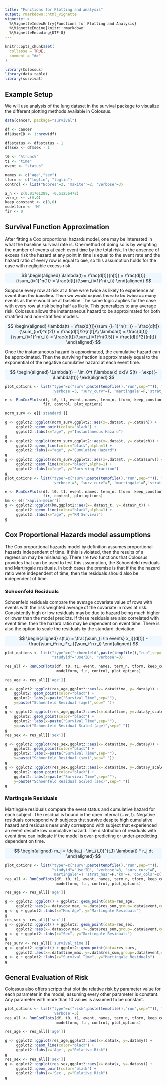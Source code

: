 ```yaml
---
title: "Functions for Plotting and Analysis"
output: rmarkdown::html_vignette
vignette: >
  %\VignetteIndexEntry{Functions for Plotting and Analysis}
  %\VignetteEngine{knitr::rmarkdown}
  %\VignetteEncoding{UTF-8}
---
```


```r
knitr::opts_chunk$set(
  collapse = TRUE,
  comment = "#>"
)
```

```r
library(Colossus)
library(data.table)
library(survival)

```

## Example Setup

We will use analysis of the lung dataset in the survival package to visualize the different plotting methods available in Colossus.

```r
data(cancer, package="survival")

df <- cancer
df$UserID <- 1:nrow(df)

df$status <- df$status - 1
df$sex <- df$sex - 1

t0 <- "%trunc%"
t1 <- "time"
event <- "status"

names <- c('age',"sex")
tform <- c("loglin", "loglin")
control <- list("Ncores"=2, 'maxiter'=2, 'verbose'=3)

a_n <- c(0.01701289, -0.51256478)
term_n <- c(0,0)
keep_constant <- c(0,0)
modelform <- 'M'
fir <- 0
```

## Survival Function Approximation

After fitting a Cox proportional hazards model, one may be interested in what the baseline survival rate is. One method of doing so is by weighting the number of events at each event time by the total risk. In the absence of excess risk the hazard at any point in time is equal to the event rate and the hazard ratio of every row is equal to one, so this assumption holds for the case with negligible excess risk.

<p class="text-center" style="background-color: aliceblue">
$$
\begin{aligned}
    \lambda(t) = \frac{d[t]}{n[t]} = \frac{d[t]}{\sum_{i=1}^n(1)} = \frac{d[t]}{\sum_{i=1}^n(r_i)}
\end{aligned}
$$
</p>

Suppose every row at risk at a time were twice as likely to experience an event than the baseline. Then we would expect there to be twice as many events as there would be at baseline. The same logic applies for the case with every row at risk being half as likely. This generalizes to any average risk. Colossus allows the instantaneous hazard to be approximated for both stratified and non-stratified models. 

<p class="text-center" style="background-color: aliceblue">
$$
\begin{aligned}
     \lambda(t) = \frac{d[t]}{\sum_{i=1}^n(r_i)} = \frac{d[t]}{\sum_{i=1}^n(2)} = \frac{d[t]/2}{n[t]}\\
     \lambda(t) = \frac{d[t]}{\sum_{i=1}^n(r_i)} = \frac{d[t]}{\sum_{i=1}^n(0.5)} = \frac{d[t]*2}{n[t]}
\end{aligned}
$$
</p>

Once the instantaneous hazard is approximated, the cumulative hazard can be approximated. Then the surviving fraction is approximately equal to the exponential of the negative cumulative hazard at each event time.

<p class="text-center" style="background-color: aliceblue">
$$
\begin{aligned}
    \Lambda(t) = \int_0^t (\lambda(x) dx)\\
    S(t) = \exp{(-\Lambda(t))}
\end{aligned}
$$
</p>

```r

plot_options <- list("type"=c("surv",paste(tempfile(),"run",sep="")), "studyid"="UserID", 
                     'verbose'=3, "surv_curv"=T, 'martingale'=F,'strat_haz'=F,'km'=F)

e <- RunCoxPlots(df, t0, t1, event, names, term_n, tform, keep_constant, a_n, modelform,
                 fir, control, plot_options)

norm_surv <- e[['standard']]

g <- ggplot2::ggplot(norm_surv,ggplot2::aes(x=.data$t, y=.data$h)) + 
     ggplot2::geom_point(color="black") +
     ggplot2::labs(x="age", y="Instantaneous Hazard")
g
g <- ggplot2::ggplot(norm_surv,ggplot2::aes(x=.data$t, y=.data$ch)) + 
     ggplot2::geom_line(color="black",alpha=1) + 
     ggplot2::labs(x="age", y="Cumulative Hazard")
g
g <- ggplot2::ggplot(norm_surv,ggplot2::aes(x=.data$t, y=.data$surv)) + 
     ggplot2::geom_line(color="black",alpha=1) + 
     ggplot2::labs(x="age", y="Surviving Fraction")
g
plot_options <- list("type"=c("surv",paste(tempfile(),"run",sep="")), "studyid"="UserID",
                     'verbose'=3, "surv_curv"=F, 'martingale'=F,'strat_haz'=F,'km'=T)

e <- RunCoxPlots(df, t0, t1, event, names, term_n, tform, keep_constant, a_n, modelform,
                 fir, control, plot_options)
km <- e[['kaplin-meier']]
g <- ggplot2::ggplot(km,ggplot2::aes(x=.data$t_t, y=.data$n_t)) + 
     ggplot2::geom_line(color="black",alpha=1) +
     ggplot2::labs(x="age", y="KM Survival")
g
```

## Cox Proportional Hazards model assumptions

The Cox proportional hazards model by definition assumes proportional hazards independent of time. If this is violated, then the results of a regression may be misleading. There are two functions that Colossus provides that can be used to test this assumption, the Schoenfeld residuals and Martingale residuals. In both cases the premise is that if the the hazard ratio were independent of time, then the residuals should also be independent of time.

### Schoenfeld Residuals

Schoenfeld residuals compare the average covariate value of rows with events with the risk weighted average of the covariate in rows at risk. Consistently high or low residuals may be due to hazard being much higher or lower than the model predicts. If these residuals are also correlated with event time, then the hazard ratio may be dependent on event time. There is also the option to scale the residuals by the standard-deviation.

<p class="text-center" style="background-color: aliceblue">
$$
\begin{aligned}
    s(t,x) = \frac{\sum_{i \in events} x_i}{d[t]} - \frac{\sum_i^n x_i*r_i}{\sum_i^n r_i}
\end{aligned}
$$
</p>

```r
plot_options <- list("type"=c("schoenfeld",paste(tempfile(),"run",sep="")),
                     "studyid"="UserID", 'verbose'=3)

res_all <- RunCoxPlots(df, t0, t1, event, names, term_n, tform, keep_constant, a_n,
                       modelform, fir, control, plot_options)

res_age <- res_all[['age']]

g <- ggplot2::ggplot(res_age,ggplot2::aes(x=.data$time, y=.data$y)) +
    ggplot2::geom_point(color="black") +
    ggplot2::labs(x=paste("Survival Time",sep=""),
    y=paste("Schoenfeld Residual (age)",sep=" "))
g
g <- ggplot2::ggplot(res_age,ggplot2::aes(x=.data$time, y=.data$y_scale)) +
    ggplot2::geom_point(color="black") +
    ggplot2::labs(x=paste("Survival Time",sep=""),
    y=paste("Schoenfeld Residual Scaled (age)",sep=" "))
g
res_sex <- res_all[['sex']]

g <- ggplot2::ggplot(res_sex,ggplot2::aes(x=.data$time, y=.data$y)) +
    ggplot2::geom_point(color="black") +
    ggplot2::labs(x=paste("Survival Time",sep=""),
    y=paste("Schoenfeld Residual (sex)",sep=" "))
g
g <- ggplot2::ggplot(res_sex,ggplot2::aes(x=.data$time, y=.data$y_scale)) +
    ggplot2::geom_point(color="black") +
    ggplot2::labs(x=paste("Survival Time",sep=""),
    y=paste("Schoenfeld Residual Scaled (sex)",sep=" "))
g
```

### Martingale Residuals

Martingale residuals compare the event status and cumulative hazard for each subject. The residual is bound in the open interval $(-\infty, 1)$. Negative residuals correspond with subjects that survive despite high cumulative hazard and residuals near unity correspond with subject that experienced an event despite low cumulative hazard. The distribution of residuals with event time can indicate if the model is over-predicting or under-predicting dependent on time.

<p class="text-center" style="background-color: aliceblue">
$$
\begin{aligned}
    m_j = \delta_j - \int_{t_0}^{t_1} \lambda(t) * r_j dt
\end{aligned}
$$
</p>

```r
plot_options <- list("type"=c("surv",paste(tempfile(),"run",sep="")),
                     "studyid"="UserID", 'verbose'=3, "surv_curv"=F,
                     'martingale'=T,'strat_haz'=F,'km'=F,'cov_cols'=c('age','sex'))
res_all <- RunCoxPlots(df, t0, t1, event, names, term_n, tform, keep_constant, a_n,
                       modelform, fir, control, plot_options)

res_age <- res_all[['age']]

g <- ggplot2::ggplot() + ggplot2::geom_point(data=res_age,
     ggplot2::aes(x=.data$cov_max, y=.data$res_sum,group=.data$event,color=.data$event))
g <- g + ggplot2::labs(x="Max Age", y="Martingale Residuals")
g
res_sex <- res_all[['sex']]
g <- ggplot2::ggplot() + ggplot2::geom_point(data=res_sex,
     ggplot2::aes(x=.data$cov_max, y=.data$res_sum,group=.data$event,color=.data$event))
g <- g + ggplot2::labs(x="Sex", y="Martingale Residuals")
g
res_surv <- res_all[['survival_time']]
g <- ggplot2::ggplot() + ggplot2::geom_point(data=res_surv,
     ggplot2::aes(x=.data$time_max, y=.data$res_sum,group=.data$event,color=.data$event))
g <- g + ggplot2::labs(x="Survival Time", y="Martingale Residuals")
g
```

## General Evaluation of Risk

Colossus also offers scripts that plot the relative risk by parameter value for each parameter in the model, assuming every other parameter is constant. Any parameter with more than 10 values is assumed to be constant.

```r
plot_options <- list("type"=c("risk",paste(tempfile(),"run",sep="")), "studyid"="UserID",
                     'verbose'=3)
res_all <- RunCoxPlots(df, t0, t1, event, names, term_n, tform, keep_constant, a_n,
                       modelform, fir, control, plot_options)

res_age <- res_all[['age']]

g <- ggplot2::ggplot(res_age,ggplot2::aes(x=.data$x, y=.data$y)) +
     ggplot2::geom_line(color="black") +
     ggplot2::labs(x='Age', y="Relative Risk")
g
res_sex <- res_all[['sex']]
g <- ggplot2::ggplot(res_sex,ggplot2::aes(x=.data$x, y=.data$y)) +
     ggplot2::geom_point(color="black") +
     ggplot2::labs(x='Sex', y="Relative Risk")
g
```

